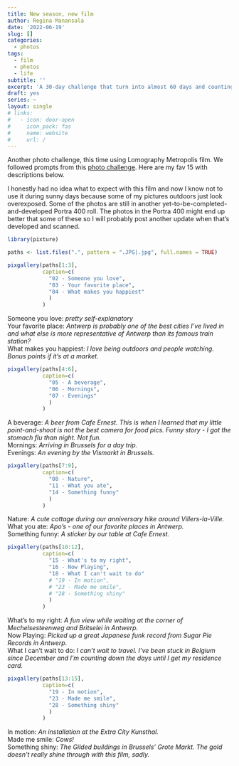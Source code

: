 ```yaml
---
title: New season, new film
author: Regina Manansala
date: '2022-06-19'
slug: []
categories:
  - photos
tags:
  - film
  - photos
  - life
subtitle: ''
excerpt: 'A 30-day challenge that turn into almost 60 days and counting...'
draft: yes
series: ~
layout: single
# links:
#   - icon: door-open
#     icon_pack: fas
#     name: website
#     url: /
---
```

Another photo challenge, this time using Lomography Metropolis film. We followed prompts from this <a href = "https://www.chantillysongs.com/2020/01/do-30-day-photo-challenge-for-new-year.html">photo challenge</a>. Here are my fav 15 with descriptions below. 

I honestly had no idea what to expect with this film and now I know not to use it during sunny days because some of my pictures outdoors just look overexposed. Some of the photos are still in another yet-to-be-completed-and-developed Portra 400 roll. The photos in the Portra 400 might end up better that some of these so I will probably post another update when that's developed and scanned.

```r
library(pixture)

paths <- list.files(".", pattern = ".JPG|.jpg", full.names = TRUE)
```

```r
pixgallery(paths[1:3],
           caption=c(
             "02 - Someone you love",
             "03 - Your favorite place",
             "04 - What makes you happiest"
             )
           )
```

Someone you love: <i>pretty self-explanatory</i>
<br>Your favorite place: <i>Antwerp is probably one of the best cities I've lived in and what else is more representative of Antwerp than its famous train station?</i>
<br>What makes you happiest: <i>I love being outdoors and people watching. Bonus points if it's at a market.</i>

```r
pixgallery(paths[4:6],
           caption=c(
             "05 - A beverage",
             "06 - Mornings",
             "07 - Evenings"
             )
           )
```

A beverage: <i>A beer from Cafe Ernest. This is when I learned that my little point-and-shoot is not the best camera for food pics. Funny story - I got the stomach flu than night. Not fun.</i>
<br>Mornings: <i>Arriving in Brussels for a day trip.</i>
<br>Evenings: <i>An evening by the Vismarkt in Brussels.</i>

```r
pixgallery(paths[7:9],
           caption=c(
             "08 - Nature",
             "11 - What you ate",
             "14 - Something funny"
             )
           )
```

Nature: <i>A cute cottage during our anniversary hike around Villers-la-Ville.</i>
<br>What you ate: <i>Apo's - one of our favorite places in Antwerp.</i>
<br>Something funny: <i>A sticker by our table at Cafe Ernest.</i>

```r
pixgallery(paths[10:12],
           caption=c(
             "15 - What's to my right",
             "16 - Now Playing",
             "18 - What I can't wait to do"
             # "19 - In motion",
             # "23 - Made me smile",
             # "28 - Something shiny"
             )
           )
```

What's to my right: <i>A fun view while waiting at the corner of Mechelsesteenweg and Britselei in Antwerp.</i>
<br>Now Playing: <i>Picked up a great Japanese funk record from Sugar Pie Records in Antwerp.</i>
<br>What I can't wait to do: <i>I can't wait to travel. I've been stuck in Belgium since December and I'm counting down the days until I get my residence card.</i>

```r
pixgallery(paths[13:15],
           caption=c(
             "19 - In motion",
             "23 - Made me smile",
             "28 - Something shiny"
             )
           )
```

In motion: <i>An installation at the Extra City Kunsthal.</i>
<br>Made me smile: <i>Cows!</i>
<br>Something shiny: <i>The Gilded buildings in Brussels' Grote Markt. The gold doesn't really shine through with this film, sadly.</i>